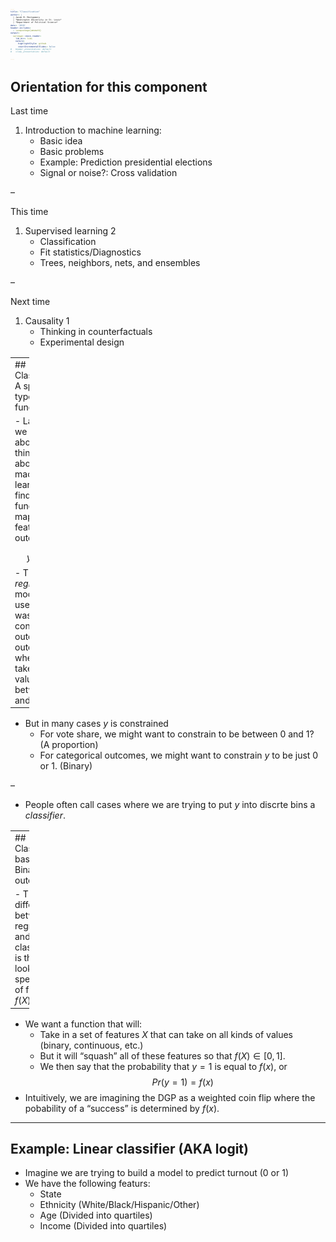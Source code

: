 ```yaml
---
title: "Classification"
author: |
  | Jacob M. Montgomery
  | *Washington University in St. Louis*
  | *Department of Political Science*
date: '2020'
header-includes:
  - \usepackage{amsmath}
output:
  xaringan::moon_reader:
    lib_dir: libs
    nature:
      highlightStyle: github
      countIncrementalSlides: false
#   beamer_presentation: default
#   slidy_presentation: default


---
```


<style type="text/css">
body, td {
   font-size: 14px;
}
code.r{
  font-size: 14px;
}
pre {
  font-size: 4px;
}
</style>


## Orientation for this component

Last time


1. Introduction to machine learning:
    + Basic idea
    + Basic problems
    + Example: Prediction presidential elections
    + Signal or noise?: Cross validation

--

This time

1. Supervised learning 2
    + Classification
    + Fit statistics/Diagnostics
    + Trees, neighbors, nets, and ensembles


--

Next time

1. Causality 1
    + Thinking in counterfactuals
    + Experimental design



---
## Classification: A special type of function


- Last time we talked about thinking about machine learning as finding a function that maps from features to outcomes

$$y \sim f(X)$$
- The *regression* model we used last time was for:
    * A continous outcome
    * An outcome where $y$ can take on any value between $\infty$ and $-\infty$.
    
--

- But in many cases $y$ is constrained
    - For vote share, we might want to constrain to be between 0 and 1? (A proportion)
    - For categorical outcomes, we might want to constrain $y$ to be just 0 or 1. (Binary)
  
  
--

- People often call cases where we are trying to put $y$ into discrte bins a *classifier*.

---
## Classification basics: Binary outcomes

- The difference between regression and classification is that we look at a special type of function, $f(X)$.

--

- We want a function that will:
    - Take in a set of features $X$ that can take on all kinds of values (binary, continuous, etc.)
    - But it will "squash" all of these features so that $f(X) \in [0, 1]$.  
    - We then say that the probability that $y=1$ is equal to $f(x)$, or 
    $$Pr(y=1) = f(x)$$
- Intuitively, we are imagining the DGP as a weighted coin flip where the pobability of a "success" is determined by $f(x)$.

---
## Example: Linear classifier (AKA logit)

- Imagine we are trying to build a model to predict turnout (0 or 1)
- We have the following featurs:
    * State
    * Ethnicity (White/Black/Hispanic/Other)
    * Age (Divided into quartiles)
    * Income (Divided into quartiles)













